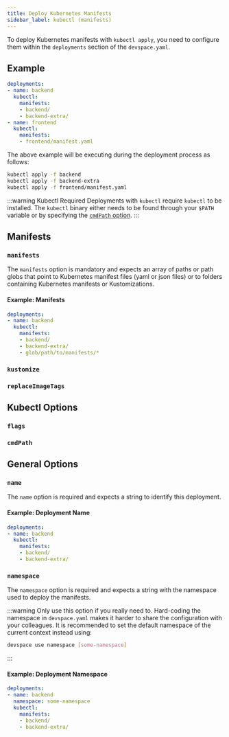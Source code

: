 ```yaml
---
title: Deploy Kubernetes Manifests
sidebar_label: kubectl (manifests)
---
```



To deploy Kubernetes manifests with `kubectl apply`, you need to configure them within the `deployments` section of the `devspace.yaml`.

## Example
```yaml
deployments:
- name: backend
  kubectl:
    manifests:
    - backend/
    - backend-extra/
- name: frontend
  kubectl:
    manifests:
    - frontend/manifest.yaml
```

The above example will be executing during the deployment process as follows:
```bash
kubectl apply -f backend
kubectl apply -f backend-extra
kubectl apply -f frontend/manifest.yaml
```

:::warning Kubectl Required
Deployments with `kubectl` require `kubectl` to be installed. The `kubectl` binary either needs to be found through your `$PATH` variable or by specifying the [`cmdPath` option](#cmdpath).
:::


## Manifests

### `manifests`
The `manifests` option is mandatory and expects an array of paths or path globs that point to Kubernetes manifest files (yaml or json files) or to folders containing Kubernetes manifests or Kustomizations.

#### Example: Manifests
```yaml
deployments:
- name: backend
  kubectl:
    manifests:
    - backend/
    - backend-extra/
    - glob/path/to/manifests/*
```


### `kustomize`

<SectionKubectlKustomize/>


### `replaceImageTags`

<SectionReplaceImageTags/>


## Kubectl Options

### `flags`

<SectionKubectlFlags/>


### `cmdPath`

<SectionKubectlCmdPath/>


## General Options

### `name`
The `name` option is required and expects a string to identify this deployment.

#### Example: Deployment Name
```yaml {2}
deployments:
- name: backend
  kubectl:
    manifests:
    - backend/
    - backend-extra/
```

### `namespace`
The `namespace` option is required and expects a string with the namespace used to deploy the manifests.

:::warning
Only use this option if you really need to. Hard-coding the namespace in `devspace.yaml` makes it harder to share the configuration with your colleagues. It is recommended to set the default namespace of the current context instead using:
```bash
devspace use namespace [some-namespace]
```
:::

#### Example: Deployment Namespace
```yaml {3}
deployments:
- name: backend
  namespace: some-namespace
  kubectl:
    manifests:
    - backend/
    - backend-extra/
```
